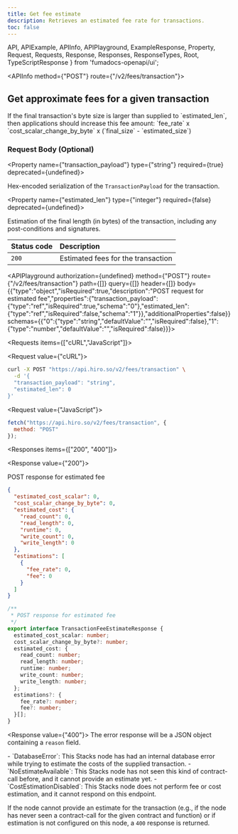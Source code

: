 ```yaml
---
title: Get fee estimate
description: Retrieves an estimated fee rate for transactions.
toc: false
---
```


  API,
  APIExample,
  APIInfo,
  APIPlayground,
  ExampleResponse,
  Property,
  Request,
  Requests,
  Response,
  Responses,
  ResponseTypes,
  Root,
  TypeScriptResponse
} from 'fumadocs-openapi/ui';

<Root>

<API>

<APIInfo method={"POST"} route={"/v2/fees/transaction"}>

## Get approximate fees for a given transaction

<Callout title="Note">
If the final transaction's byte size is larger than supplied to `estimated_len`, then applications should increase this fee amount: `fee_rate` x `cost_scalar_change_by_byte` x (`final_size` - `estimated_size`)
</Callout>

### Request Body (Optional)

<Property name={"transaction_payload"} type={"string"} required={true} deprecated={undefined}>

Hex-encoded serialization of the `TransactionPayload` for the transaction.

</Property>

<Property name={"estimated_len"} type={"integer"} required={false} deprecated={undefined}>

Estimation of the final length (in bytes) of the transaction, including any post-conditions and signatures.

</Property>

| Status code | Description |
| :------ | :------ |
| `200` | Estimated fees for the transaction |

<APIPlayground authorization={undefined} method={"POST"} route={"/v2/fees/transaction"} path={[]} query={[]} header={[]} body={{"type":"object","isRequired":true,"description":"POST request for estimated fee","properties":{"transaction_payload":{"type":"ref","isRequired":true,"schema":"0"},"estimated_len":{"type":"ref","isRequired":false,"schema":"1"}},"additionalProperties":false}} schemas={{"0":{"type":"string","defaultValue":"","isRequired":false},"1":{"type":"number","defaultValue":"","isRequired":false}}}>

</APIPlayground>

</APIInfo>

<APIExample>

<Requests items={["cURL","JavaScript"]}>

<Request value={"cURL"}>

```bash
curl -X POST "https://api.hiro.so/v2/fees/transaction" \
  -d '{
  "transaction_payload": "string",
  "estimated_len": 0
}'
```

</Request>

<Request value={"JavaScript"}>

```js
fetch("https://api.hiro.so/v2/fees/transaction", {
  method: "POST"
});
```

</Request>

</Requests>

<Responses items={["200", "400"]}>

<Response value={"200"}>

POST response for estimated fee

<ResponseTypes>

<ExampleResponse>

```json
{
  "estimated_cost_scalar": 0,
  "cost_scalar_change_by_byte": 0,
  "estimated_cost": {
    "read_count": 0,
    "read_length": 0,
    "runtime": 0,
    "write_count": 0,
    "write_length": 0
  },
  "estimations": [
    {
      "fee_rate": 0,
      "fee": 0
    }
  ]
}
```

</ExampleResponse>

<TypeScriptResponse>

```ts
/**
 * POST response for estimated fee
 */
export interface TransactionFeeEstimateResponse {
  estimated_cost_scalar: number;
  cost_scalar_change_by_byte?: number;
  estimated_cost: {
    read_count: number;
    read_length: number;
    runtime: number;
    write_count: number;
    write_length: number;
  };
  estimations?: {
    fee_rate?: number;
    fee?: number;
  }[];
}
```

</TypeScriptResponse>

</ResponseTypes>

</Response>

<Response value={"400"}>
The error response will be a JSON object containing a `reason` field.

<Accordions>
  <Accordion title="Fields">
  - `DatabaseError`: This Stacks node has had an internal database error while trying to estimate the costs of the supplied transaction.
  - `NoEstimateAvailable`: This Stacks node has not seen this kind of contract-call before, and it cannot provide an estimate yet.
  - `CostEstimationDisabled`: This Stacks node does not perform fee or cost estimation, and it cannot respond on this endpoint.
  
  If the node cannot provide an estimate for the transaction (e.g., if the node has never seen a contract-call for the given contract and function) or if estimation is not configured on this node, a `400` response is returned.
  </Accordion>
</Accordions>

</Response>

</Responses>

</APIExample>

</API>

</Root>
